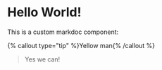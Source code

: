 # Hello World!

This is a custom markdoc component: 

{% callout type="tip" %}Yellow man{% /callout %}

> Yes we can!

